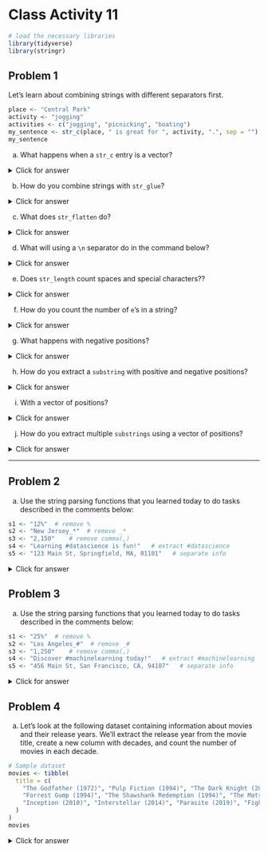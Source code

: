 # Class Activity 11

```r
# load the necessary libraries
library(tidyverse)
library(stringr)
```


## Problem 1

Let's learn about combining strings with different separators first.

```r
place <- "Central Park"
activity <- "jogging"
activities <- c("jogging", "picnicking", "boating")
my_sentence <- str_c(place, " is great for ", activity, ".", sep = "")
my_sentence
```


a. What happens when a `str_c` entry is a vector?

<details>
<summary class="answer">Click for answer</summary>

*Answer:* When an entry in `str_c` is a vector, it will combine the strings with each element of the vector, creating multiple combined strings.

```r
my_sentences <- str_c(place, " is great for ", activities, ".", sep = "")
my_sentences
```

</details>

b. How do you combine strings with `str_glue`?

<details>
<summary class="answer">Click for answer</summary>

*Answer:* You can combine strings with `str_glue` using curly braces `{}` to insert variables directly into the string.


```r
my_sentence <- str_glue("{place} is great for {activity}.")
my_sentence

my_sentences1 <- str_glue("{place} is great for {activities}.")
my_sentences1
```

</details>

c. What does `str_flatten` do?

<details>
<summary class="answer">Click for answer</summary>

*Answer:* `str_flatten` collapses a character vector into a single string by concatenating the elements with a specified separator.


```r
str_flatten(my_sentences, collapse = " and ")
```

</details>

d. What will using a `\n` separator do in the command below?

<details>
<summary class="answer">Click for answer</summary>

*Answer:* Using a `\n` separator in the command will insert a newline character between the strings being combined, making them display on separate lines when printed.


```r
p <- str_c(place, " is great for ", activity, sep = "\n")
writeLines(p)
```

</details>

e. Does `str_length` count spaces and special characters??

<details>
<summary class="answer">Click for answer</summary>

*Answer:* Yes, `str_length` counts spaces and special characters as part of the string's length.


```r
p
str_length(p)
```

</details>

f. How do you count the number of `e`'s in a string?

<details>
<summary class="answer">Click for answer</summary>

*Answer:* You can count the number of `e`'s in a string using `str_count` with a pattern that matches the character 'e'.


```r
text <- "The quick brown fox jumps over the lazy dog."
pattern <- "e"
vowel_count <- str_count(text, pattern)
vowel_count
```

</details>

g. What happens with negative positions?

<details>
<summary class="answer">Click for answer</summary>

*Answer:* Negative positions in `str_sub` count the positions from the end of the string rather than from the beginning.


```r
str_sub(my_sentence, start = -3, end = -1)
```

</details>

h. How do you extract a `substring` with positive and negative positions?

<details>
<summary class="answer">Click for answer</summary>

*Answer:* You can extract a `substring` with positive and negative positions using `str_sub` and specifying the start and end positions with either positive or negative numbers.


```r
my_sentence <- "Central Park is great for jogging."
positive_substr <- str_sub(my_sentence, start = 1, end = 12)
negative_substr <- str_sub(my_sentence, start = -8, end = -1)
positive_substr
negative_substr
```

</details>

i. With a vector of positions?

<details>
<summary class="answer">Click for answer</summary>

*Answer:* Using a vector of positions with `str_sub` will extract `substrings` starting and ending at the specified positions in the vector.


```r
str_sub(my_sentence, start = c(1, 9), end = c(4, 15))
```

</details>

j. How do you extract multiple `substrings` using a vector of positions?

<details>
<summary class="answer">Click for answer</summary>

*Answer:* You can extract multiple `substrings` using a vector of positions with `str_sub` by specifying the start and end positions in separate vectors.


```r
my_sentence <- "Central Park is great for jogging."
substrs <- str_sub(my_sentence, start = c(1, 14, 24), end = c(12, 19, 30))
substrs
```

</details>

-----------------------------------------------------------------------

## Problem 2

a. Use the string parsing functions that you learned today to do tasks described in the comments below: 

```r
s1 <- "12%"  # remove %
s2 <- "New Jersey_*"  # remove _*
s3 <- "2,150"    # remove comma(,)
s4 <- "Learning #datascience is fun!"   # extract #datascience
s5 <- "123 Main St, Springfield, MA, 01101"   # separate info
```

<details>
<summary class="answer">Click for answer</summary>

```r
# Cleaning steps
s1_clean <- str_replace(s1, "%", "")
s2_clean <- str_replace(s2, "_\\*", "")
s3_clean <- str_replace(s3, ",", "")
s4_clean <- str_extract(s4, "#\\w+")
s5_clean <- str_split(s5, ",\\s?")

# Print cleaned strings
s1_clean
s2_clean
s3_clean
s4_clean
s5_clean
```

</details>

## Problem 3

a. Use the string parsing functions that you learned today to do tasks described in the comments below: 

```r
s1 <- "25%"  # remove %
s2 <- "Los Angeles_#"  # remove _#
s3 <- "1,250"    # remove comma(,)
s4 <- "Discover #machinelearning today!"   # extract #machinelearning
s5 <- "456 Main St, San Francisco, CA, 94107"   # separate info
```


<details>
<summary class="answer">Click for answer</summary>


```r
# Cleaning steps
s1_clean <- str_replace(s1, "%", "")
s2_clean <- str_replace(s2, "_#", "")
s3_clean <- str_replace(s3, ",", "")
s4_clean <- str_extract(s4, "#\\w+")
s5_clean <- str_split(s5, ",\\s?")

# Print cleaned strings
s1_clean
s2_clean
s3_clean
s4_clean
s5_clean
```

</details>

## Problem 4

a. Let's look at the following dataset containing information about movies and their release years. We'll extract the release year from the movie title, create a new column with decades, and count the number of movies in each decade.



```r
# Sample dataset
movies <- tibble(
  title = c(
    "The Godfather (1972)", "Pulp Fiction (1994)", "The Dark Knight (2008)",
    "Forrest Gump (1994)", "The Shawshank Redemption (1994)", "The Matrix (1999)",
    "Inception (2010)", "Interstellar (2014)", "Parasite (2019)", "Fight Club (1999)"
  )
)
movies
```

<details>
<summary class="answer">Click for answer</summary>

```r
# Processing the dataset
movies_processed <- movies %>%
  mutate(
    release_year = as.integer(str_extract(title, "\\d{4}")),
    decade = floor(release_year / 10) * 10
  ) %>%
  count(decade) %>%
  rename(num_movies = n)

# Print the processed dataset
movies_processed
```

</details>
